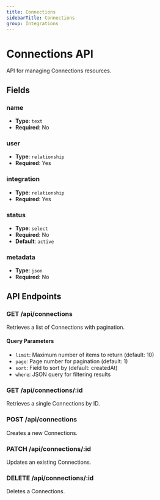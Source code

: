 ```yaml
---
title: Connections
sidebarTitle: Connections
group: Integrations
---
```


# Connections API

API for managing Connections resources.

## Fields

### name

- **Type**: `text`
- **Required**: No

### user

- **Type**: `relationship`
- **Required**: Yes

### integration

- **Type**: `relationship`
- **Required**: Yes

### status

- **Type**: `select`
- **Required**: No
- **Default**: `active`

### metadata

- **Type**: `json`
- **Required**: No

## API Endpoints

### GET /api/connections

Retrieves a list of Connections with pagination.

#### Query Parameters

- `limit`: Maximum number of items to return (default: 10)
- `page`: Page number for pagination (default: 1)
- `sort`: Field to sort by (default: createdAt)
- `where`: JSON query for filtering results

### GET /api/connections/:id

Retrieves a single Connections by ID.

### POST /api/connections

Creates a new Connections.

### PATCH /api/connections/:id

Updates an existing Connections.

### DELETE /api/connections/:id

Deletes a Connections.
